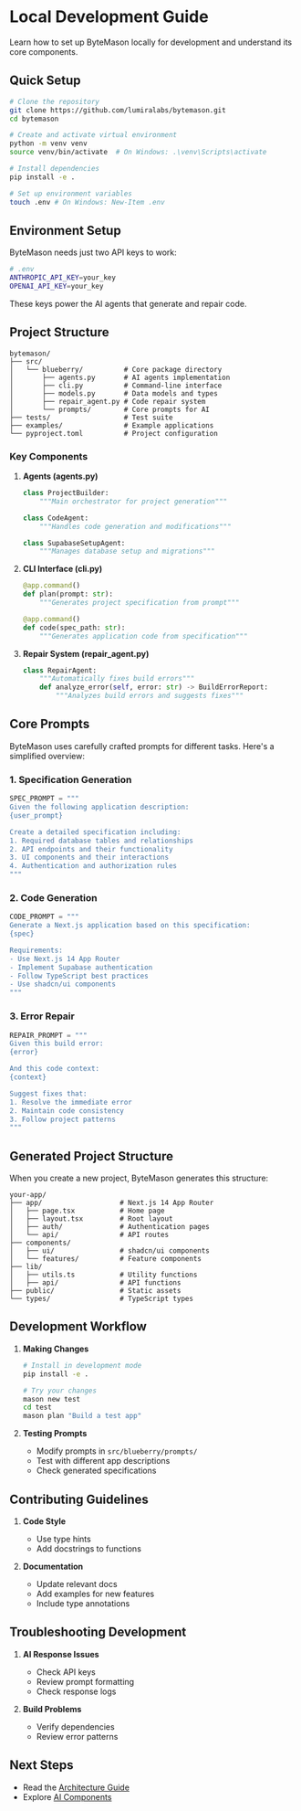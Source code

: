 # Local Development Guide

Learn how to set up ByteMason locally for development and understand its core components.

## Quick Setup

```bash
# Clone the repository
git clone https://github.com/lumiralabs/bytemason.git
cd bytemason

# Create and activate virtual environment
python -m venv venv
source venv/bin/activate  # On Windows: .\venv\Scripts\activate

# Install dependencies
pip install -e .

# Set up environment variables
touch .env # On Windows: New-Item .env
```

## Environment Setup

ByteMason needs just two API keys to work:

```bash
# .env
ANTHROPIC_API_KEY=your_key
OPENAI_API_KEY=your_key
```

These keys power the AI agents that generate and repair code.

## Project Structure

```
bytemason/
├── src/
│   └── blueberry/          # Core package directory
│       ├── agents.py       # AI agents implementation
│       ├── cli.py          # Command-line interface
│       ├── models.py       # Data models and types
│       ├── repair_agent.py # Code repair system
│       └── prompts/        # Core prompts for AI
├── tests/                  # Test suite
├── examples/               # Example applications
└── pyproject.toml          # Project configuration
```

### Key Components

1. **Agents (agents.py)**

   ```python
   class ProjectBuilder:
       """Main orchestrator for project generation"""

   class CodeAgent:
       """Handles code generation and modifications"""

   class SupabaseSetupAgent:
       """Manages database setup and migrations"""
   ```

2. **CLI Interface (cli.py)**

   ```python
   @app.command()
   def plan(prompt: str):
       """Generates project specification from prompt"""

   @app.command()
   def code(spec_path: str):
       """Generates application code from specification"""
   ```

3. **Repair System (repair_agent.py)**
   ```python
   class RepairAgent:
       """Automatically fixes build errors"""
       def analyze_error(self, error: str) -> BuildErrorReport:
           """Analyzes build errors and suggests fixes"""
   ```

## Core Prompts

ByteMason uses carefully crafted prompts for different tasks. Here's a simplified overview:

### 1. Specification Generation

```python
SPEC_PROMPT = """
Given the following application description:
{user_prompt}

Create a detailed specification including:
1. Required database tables and relationships
2. API endpoints and their functionality
3. UI components and their interactions
4. Authentication and authorization rules
"""
```

### 2. Code Generation

```python
CODE_PROMPT = """
Generate a Next.js application based on this specification:
{spec}

Requirements:
- Use Next.js 14 App Router
- Implement Supabase authentication
- Follow TypeScript best practices
- Use shadcn/ui components
"""
```

### 3. Error Repair

```python
REPAIR_PROMPT = """
Given this build error:
{error}

And this code context:
{context}

Suggest fixes that:
1. Resolve the immediate error
2. Maintain code consistency
3. Follow project patterns
"""
```

## Generated Project Structure

When you create a new project, ByteMason generates this structure:

```
your-app/
├── app/                   # Next.js 14 App Router
│   ├── page.tsx           # Home page
│   ├── layout.tsx         # Root layout
│   ├── auth/              # Authentication pages
│   └── api/               # API routes
├── components/
│   ├── ui/                # shadcn/ui components
│   └── features/          # Feature components
├── lib/
│   ├── utils.ts           # Utility functions
│   ├── api/               # API functions
├── public/                # Static assets
└── types/                 # TypeScript types
```

## Development Workflow

1. **Making Changes**

   ```bash
   # Install in development mode
   pip install -e .

   # Try your changes
   mason new test
   cd test
   mason plan "Build a test app"
   ```

2. **Testing Prompts**
   - Modify prompts in `src/blueberry/prompts/`
   - Test with different app descriptions
   - Check generated specifications

## Contributing Guidelines

1. **Code Style**

   - Use type hints
   - Add docstrings to functions

2. **Documentation**
   - Update relevant docs
   - Add examples for new features
   - Include type annotations

## Troubleshooting Development

1. **AI Response Issues**

   - Check API keys
   - Review prompt formatting
   - Check response logs

2. **Build Problems**
   - Verify dependencies
   - Review error patterns

## Next Steps

- Read the [Architecture Guide](/documentationcore-concepts/architecture)
- Explore [AI Components](documentation/core-concepts/ai-components)
